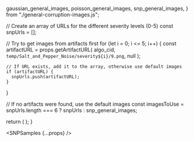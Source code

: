 
  gaussian_general_images,
  poisson_general_images,
  snp_general_images,
} from "./general-corruption-images.js";

  // Create an array of URLs for the different severity levels (0-5)
  const snpUrls = [];
  
  // Try to get images from artifacts first
  for (let i = 0; i <= 5; i++) {
    const artifactURL = props.getArtifactURL(
      algo_cid,
      `temp/Salt_and_Pepper_Noise/severity${i}/9.png`,
      null
    );
    
    // If URL exists, add it to the array, otherwise use default images
    if (artifactURL) {
      snpUrls.push(artifactURL);
    }
  }
  
  // If no artifacts were found, use the default images
  const imagesToUse = snpUrls.length === 6 ? snpUrls : snp_general_images;

  return (
    <DisplayImages
      id={props.id}
      images={imagesToUse}
      data={props.getResults(algo_cid).results}
      corruption_index={2}
      corruption_name="General: Salt and Pepper Noise"
    />
  );
}

<SNPSamples {...props} />
